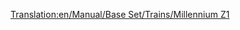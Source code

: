 [[Translation:en/Manual/Base Set/Trains/Millennium Z1]]
{{en/Manual/Base Set/Trains/Trains|Cost=£70,312 ($140,624)
|Speed=336 kph (210 mph)
|Weight=170 t (171,5 t)
|Power=10,000 hp (7,353 kW)
|Annual=£3,374 ($6,748)
|Designed=1995
|Lifespan=20
|Capacity=25 passengers
|Description=No description has been written for this train yet. If you know something about this train, feel free to edit this page and add it!
|Real-life=No Real-Life Equivalent has been found for this train. Perhaps in a few years, when Monorailing has become a common technology, you could edit this page and fill in the name of a 2nd-generation Monorail train.
}}